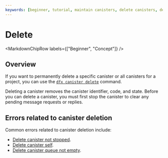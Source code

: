 ```yaml
---
keywords: [beginner, tutorial, maintain canisters, delete canisters, delete]
---
```



# Delete

<MarkdownChipRow labels={["Beginner", "Concept"]} />

## Overview

If you want to permanently delete a specific <GlossaryTooltip>canister</GlossaryTooltip> or all canisters for a project, you can use the [`dfx canister delete`](/docs/current/developer-docs/developer-tools/cli-tools/cli-reference/dfx-canister#dfx-canister-delete) command.

Deleting a canister removes the canister identifier, code, and state. Before you can delete a canister, you must first stop the canister to clear any pending message requests or replies.

## Errors related to canister deletion

Common errors related to canister deletion include:

- [Delete canister not stopped](/docs/current/references/execution-errors#delete-canister-not-stopped).
- [Delete canister self](/docs/current/references/execution-errors#delete-canister-self).
- [Delete canister queue not empty](/docs/current/references/execution-errors#delete-canister-queue-not-empty).
